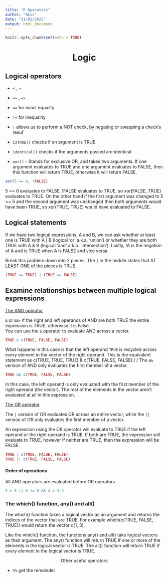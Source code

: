 ```yaml
---
title: "R Operators"
author: "Akis"
date: "21/01/2022"
output: html_document
---
```


```r
knitr::opts_chunk$set(echo = TRUE)
```

<center><h1> Logic </center></h1>

## Logical operators

* `<` , `>`
* `<=` , `=>`
* `==` for exact equality
* `!=` for inequality
* `!` allows us to perform a NOT check, by negating or swapping a check's resul`

* `isTRUE()` checks if an argument is TRUE
* `identical()` checks if the arguments passed are identical
* `xor()` - Stands for exclusive OR, and takes two arguments. If one argument evaluates to TRUE and one argument evaluates to FALSE, then this function will return TRUE, otherwise it will return FALSE.

```r
xor(5 == 6, !FALSE)
```

5 == 6 evaluates to FALSE, !FALSE evaluates to TRUE, so xor(FALSE, TRUE) evaluates to TRUE. On the other hand if the first argument was changed to 5 == 5 and the second argument
was unchanged then both arguments would have been TRUE, so
xor(TRUE, TRUE) would have evaluated to FALSE.

## Logical statements

If we have two logical expressions, A and B, we can ask whether at least one is TRUE with A | B (logical 'or'
a.k.a. 'union') or whether they are both TRUE with A & B (logical 'and' a.k.a. 'intersection'). Lastly, !A is
the negation of A and is TRUE when A is FALSE and vice versa.

Break this problem down into 2 pieces. The `|` in the middle states that AT LEAST ONE of the pieces is TRUE.
```r
(TRUE == TRUE) | (TRUE == FALSE)
```


## Examine relationships between multiple logical expressions

<u> The AND operator </u>

`&` or `&&`- if the right and left operands of AND are both TRUE the entire expression is TRUE, otherwise it is False.\
You can use the `&` operator to evaluate AND across a vector. 

```r
TRUE & c(TRUE, FALSE, FALSE)
```

What happens in this case is that the left operand `TRUE` is recycled across every element in the vector of the right operand. This is the equivalent statement as c(TRUE, TRUE, TRUE) & c(TRUE, FALSE, FALSE)./
/
The `&&` version of AND only evaluates the first member of a vector.

```r
TRUE && c(TRUE, FALSE, FALSE)
```

In this case, the left operand is only evaluated with the first member of the right operand (the vector). The rest of the elements in the vector aren't evaluated at all in this expression.

<u> The OR operator </u>

The `|` version of OR evaluates OR across an entire vector, while the `||` version of OR only evaluates the first member of a vector.

An expression using the OR operator will evaluate to TRUE if the left operand or the right operand is TRUE. If both are TRUE, the expression will evaluate to TRUE, however if neither are TRUE, then the expression will be FALSE.

```r
TRUE | c(TRUE, FALSE, FALSE)
TRUE || c(TRUE, FALSE, FALSE)
```

#### Order of operations

All AND operators are evaluated before OR operators
```r
5 > 8 || 6 != 8 && 4 > 3.9
```

### The which() function, any() and all()

The which() function takes a logical vector as an argument and returns the indices of the vector that are TRUE. For example which(c(TRUE, FALSE, TRUE)) would return the vector c(1, 3).

Like the which() function, the functions any() and all() take logical vectors as their argument. The any() function will return TRUE if one or more of the elements in the logical vector is TRUE. The all() function will return TRUE if every element in the logical vector is TRUE.

<center> Other useful operators </center>
* `%%` get the remainder